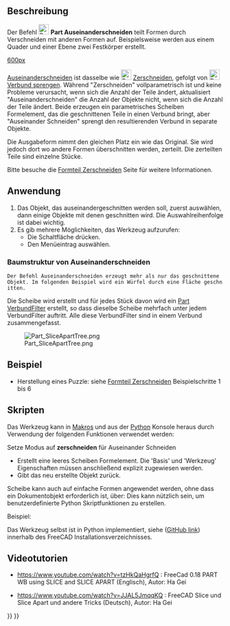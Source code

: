 <languages/>

{{Docnav/de
|[[Part_BooleanFragments/de|Boolesche Fragmente]]
|[[Part_Slice/de|Zerschneiden]]
|[[Part_Workbench/de|Part]]
|IconL=Part_BooleanFragments.svg
|IconC=Workbench_Part.svg
|IconR=Part_Slice.svg
}}

{{GuiCommand/de
|Name=Part SliceApart
|Name/de=Part Auseinanderschneiden
|MenuLocation=Psrt → Teilen → Auseinanderschneiden
|Version=0.18.15506
|Workbenches=[[Part_Workbench/de|Part]]
|SeeAlso=[[Part_Slice/de|Part Teilen zu einem Verbund]], [[Part_ExplodeCompound/de|Part Verbund Sprengen]]
}}

<span id="Description"></span>
==Beschreibung== 

Der Befehl [[Image:Part_SliceApart.svg|24px]] '''Part Auseinanderschneiden''' teilt Formen durch Verschneiden mit anderen Formen auf. Beispielsweise werden aus einem Quader und einer Ebene zwei Festkörper erstellt.

[[image:Part_Slice_Demo.png|600px]]

{{Caption|Oben: Die Stücke wurden anschließend manuell auseinandergeschoben, um das Zerschneiden sichtbar zu machen.}}

[[Part SliceApart/de|Auseinanderschneiden]] ist dasselbe wie [[Image:Part_Slice.svg|24px|link=Part_Slice/de]] [[Part Slice/de|Zerschneiden]], gefolgt von [[Image:Part_ExplodeCompound.svg|24px|link=Part_ExplodeCompound/de]] [[Part_ExplodeCompound/de|Verbund sprengen]]. Während "Zerschneiden" vollparametrisch ist und keine Probleme verursacht, wenn sich die Anzahl der Teile ändert, aktualisiert "Auseinanderschneiden" die Anzahl der Objekte nicht, wenn sich die Anzahl der Teile ändert.
Beide erzeugen ein parametrisches Scheiben Formelement, das die geschnittenen Teile in einen Verbund bringt, aber "Auseinander Schneiden" sprengt den resultierenden Verbund in separate Objekte.

Die Ausgabeform nimmt den gleichen Platz ein wie das Original. Sie wird jedoch dort wo andere Formen überschnitten werden, zerteilt. Die zerteilten Teile sind einzelne Stücke. 

Bitte besuche die [[Part Slice/de|Formteil Zerschneiden]] Seite für weitere Informationen.

<span id="Usage"></span>
==Anwendung==

# Das Objekt, das auseinandergeschnitten werden soll, zuerst auswählen, dann einige Objekte mit denen geschnitten wird. Die Auswahlreihenfolge ist dabei wichtig.
# Es gib mehrere Möglichkeiten, das Werkzeug aufzurufen:
#* Die Schaltfläche {{Button|[[Image:Part_SliceApart.svg|16px]] [[Part_SliceApart/de|Slice apart]]}} drücken.
#* Den Menüeintrag {{MenuCommand|Part → Teilen → Auseinanderschneiden}} auswählen.

<span id="Tree_structure_of_Slice_Apart"></span>
===Baumstruktur von Auseinanderschneiden===

 Der Befehl Auseinanderschneiden erzeugt mehr als nur das geschnittene Objekt. Im folgenden Beispiel wird ein Würfel durch eine Fläche geschnitten.

Die Scheibe wird erstellt und für jedes Stück davon wird ein [[Part CompoundFilter/de|Part VerbundFilter]] erstellt, so dass dieselbe Scheibe mehrfach unter jedem VerbundFilter auftritt. Alle diese VerbundFilter sind in einem Verbund zusammengefasst.

[[Image:Part_SliceApartTree.png]]

<span id="Example"></span>
==Beispiel ==

* Herstellung eines Puzzle: siehe [[Part Slice/de|Formteil Zerschneiden]] Beispielschritte 1 bis 6

<span id="Scripting"></span>
==Skripten== 

Das Werkzeug kann in [[macros/de|Makros]] und aus der [[Python/de|Python]] Konsole heraus durch Verwendung der folgenden Funktionen verwendet werden:
 {{incode|BOPTools.SplitFeatures.makeSlice(name)}}

Setze Modus auf '''zerschneiden''' für Auseinander Schneiden

* Erstellt eine leeres Scheiben Formelement. Die 'Basis' und 'Werkzeug' Eigenschaften müssen anschließend explizit zugewiesen werden.
* Gibt das neu erstellte Objekt zurück.

Scheibe kann auch auf einfache Formen angewendet werden, ohne dass ein Dokumentobjekt erforderlich ist, über:
{{Code|code=BOPTools.SplitAPI.slice(base_shape, tool_shapes, mode, tolerance = 0.0)}}
Dies kann nützlich sein, um benutzerdefinierte Python Skriptfunktionen zu erstellen.


Beispiel:
{{code|code=
import BOPTools.SplitFeatures
j = BOPTools.SplitFeatures.makeSlice(name= 'Slice')
j.Base = FreeCADGui.Selection.getSelection()[0]
j.Tools = FreeCADGui.Selection.getSelection()[1:]
}}

Das Werkzeug selbst ist in Python implementiert, siehe {{FileName|/Mod/Part/BOPTools/SplitFeatures.py}} ([https://github.com/FreeCAD/FreeCAD/blob/master/src/Mod/Part/BOPTools/SplitFeatures.py GitHub link]) innerhalb des FreeCAD Installationsverzeichnisses.

<span id="Video-Tutorials"></span>
==Videotutorien== 

* https://www.youtube.com/watch?v=tzHkQaHgrfQ : FreeCad 0.18 PART WB using SLICE and SLICE APART (Englisch), Autor: Ha Gei

* https://www.youtube.com/watch?v=JJAL5JmqqKQ : FreeCAD Slice und Slice Apart und andere Tricks (Deutsch), Autor: Ha Gei


{{Docnav/de
|[[Part_BooleanFragments/de|Boolesche Fragmente]]
|[[Part_Slice/de|Zerschneiden]]
|[[Part_Workbench/de|Part]]
|IconL=Part_BooleanFragments.svg
|IconC=Workbench_Part.svg
|IconR=Part_Slice.svg
}}

{{Part Tools navi{{#translation:}}}}
{{Userdocnavi{{#translation:}}}}